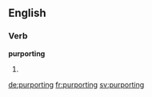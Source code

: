 ==English==

===Verb===
'''purporting'''

# {{present participle of|purport}}

[[de:purporting]]
[[fr:purporting]]
[[sv:purporting]]